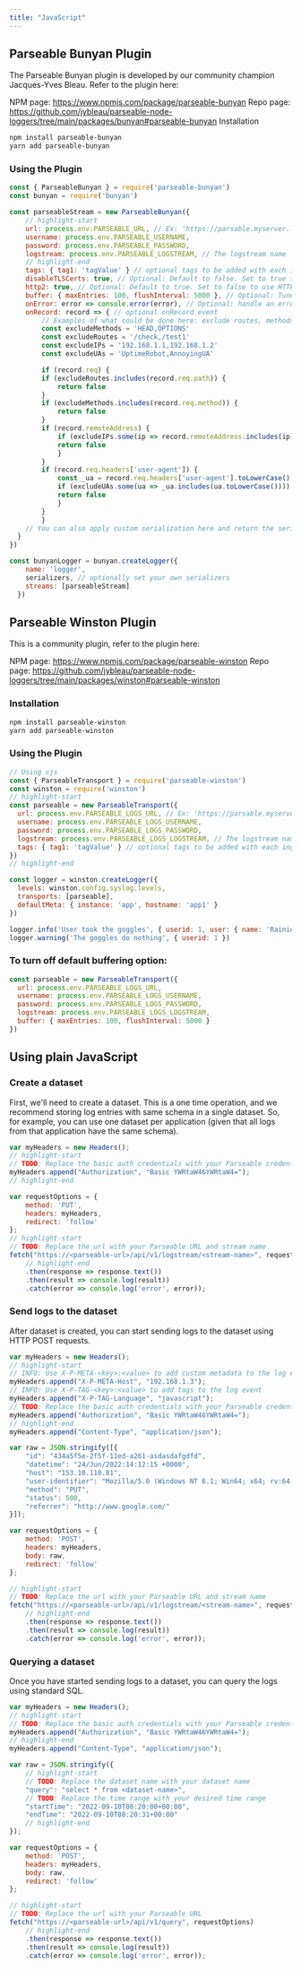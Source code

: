 ```yaml
---
title: "JavaScript"
---
```


## Parseable Bunyan Plugin

The Parseable Bunyan plugin is developed by our community champion Jacques-Yves Bleau. Refer to the plugin here:

NPM page: https://www.npmjs.com/package/parseable-bunyan
Repo page: https://github.com/jybleau/parseable-node-loggers/tree/main/packages/bunyan#parseable-bunyan
Installation

```bash
npm install parseable-bunyan
yarn add parseable-bunyan
```

### Using the Plugin

```javascript
const { ParseableBunyan } = require('parseable-bunyan')
const bunyan = require('bunyan')

const parseableStream = new ParseableBunyan({
    // highlight-start 
    url: process.env.PARSEABLE_URL, // Ex: 'https://parsable.myserver.local/api/v1/logstream'
    username: process.env.PARSEABLE_USERNAME,
    password: process.env.PARSEABLE_PASSWORD,
    logstream: process.env.PARSEABLE_LOGSTREAM, // The logstream name
    // highlight-end
    tags: { tag1: 'tagValue' } // optional tags to be added with each ingestion
    disableTLSCerts: true, // Optional: Default to false. Set to true to ignore invalid certificate
    http2: true, // Optional: Default to true. Set to false to use HTTP/1.1 instead of HTTP/2.0
    buffer: { maxEntries: 100, flushInterval: 5000 }, // Optional: Tune the default buffering options
    onError: error => console.error(error), // Optional: handle an error by yourself
    onRecord: record => { // optional onRecord event
        // Examples of what could be done here: exclude routes, methods, IPs and UAs
        const excludeMethods = 'HEAD,OPTIONS'
        const excludeRoutes = '/check,/test1'
        const excludeIPs = '192.168.1.1,192.168.1.2'
        const excludeUAs = 'UptimeRobot,AnnoyingUA'

        if (record.req) {
        if (excludeRoutes.includes(record.req.path)) {
            return false
        }
        if (excludeMethods.includes(record.req.method)) {
            return false
        }
        if (record.remoteAddress) {
            if (excludeIPs.some(ip => record.remoteAddress.includes(ip))) {
            return false
            }
        }            
        if (record.req.headers['user-agent']) {
            const _ua = record.req.headers['user-agent'].toLowerCase()
            if (excludeUAs.some(ua => _ua.includes(ua.toLowerCase()))) {
            return false
            }
        }
        }
    // You can also apply custom serialization here and return the serialized record.
  }
})

const bunyanLogger = bunyan.createLogger({
    name: 'logger',
    serializers, // optionally set your own serializers
    streams: [parseableStream]
  })
```

## Parseable Winston Plugin

This is a community plugin, refer to the plugin here:

NPM page: https://www.npmjs.com/package/parseable-winston
Repo page: https://github.com/jybleau/parseable-node-loggers/tree/main/packages/winston#parseable-winston

### Installation

```bash
npm install parseable-winston
yarn add parseable-winston
```

### Using the Plugin

```javascript
// Using cjs
const { ParseableTransport } = require('parseable-winston')
const winston = require('winston')
// highlight-start 
const parseable = new ParseableTransport({
  url: process.env.PARSEABLE_LOGS_URL, // Ex: 'https://parsable.myserver.local/api/v1/logstream'
  username: process.env.PARSEABLE_LOGS_USERNAME,
  password: process.env.PARSEABLE_LOGS_PASSWORD,
  logstream: process.env.PARSEABLE_LOGS_LOGSTREAM, // The logstream name
  tags: { tag1: 'tagValue' } // optional tags to be added with each ingestion
})
// highlight-end

const logger = winston.createLogger({
  levels: winston.config.syslog.levels,
  transports: [parseable],
  defaultMeta: { instance: 'app', hostname: 'app1' }
})

logger.info('User took the goggles', { userid: 1, user: { name: 'Rainier Wolfcastle' } })
logger.warning('The goggles do nothing', { userid: 1 })
```

### To turn off default buffering option:

```javascript
const parseable = new ParseableTransport({
  url: process.env.PARSEABLE_LOGS_URL,
  username: process.env.PARSEABLE_LOGS_USERNAME,
  password: process.env.PARSEABLE_LOGS_PASSWORD,
  logstream: process.env.PARSEABLE_LOGS_LOGSTREAM,
  buffer: { maxEntries: 100, flushInterval: 5000 }
})
```

## Using plain JavaScript

### Create a dataset
First, we'll need to create a dataset. This is a one time operation, and we recommend storing log entries with same schema in a single dataset. So, for example, you can use one dataset per application (given that all logs from that application have the same schema).


```javascript
var myHeaders = new Headers();
// highlight-start 
// TODO: Replace the basic auth credentials with your Parseable credentials
myHeaders.append("Authorization", "Basic YWRtaW46YWRtaW4=");
// highlight-end

var requestOptions = {
    method: 'PUT',
    headers: myHeaders,
    redirect: 'follow'
};
// highlight-start 
// TODO: Replace the url with your Parseable URL and stream name
fetch("https://<parseable-url>/api/v1/logstream/<stream-name>", requestOptions)
    // highlight-end
    .then(response => response.text())
    .then(result => console.log(result))
    .catch(error => console.log('error', error));
```

### Send logs to the dataset
After dataset is created, you can start sending logs to the dataset using HTTP POST requests.


```javascript
var myHeaders = new Headers();
// highlight-start
// INFO: Use X-P-META-<key>:<value> to add custom metadata to the log event
myHeaders.append("X-P-META-Host", "192.168.1.3");
// INFO: Use X-P-TAG-<key>:<value> to add tags to the log event
myHeaders.append("X-P-TAG-Language", "javascript");
// TODO: Replace the basic auth credentials with your Parseable credentials
myHeaders.append("Authorization", "Basic YWRtaW46YWRtaW4=");
// highlight-end
myHeaders.append("Content-Type", "application/json");

var raw = JSON.stringify([{
    "id": "434a5f5e-2f5f-11ed-a261-asdasdafgdfd",
    "datetime": "24/Jun/2022:14:12:15 +0000",
    "host": "153.10.110.81",
    "user-identifier": "Mozilla/5.0 (Windows NT 6.1; Win64; x64; rv:64.0) Gecko/20100101 Firefox/64.0",
    "method": "PUT",
    "status": 500,
    "referrer": "http://www.google.com/"
}]);

var requestOptions = {
    method: 'POST',
    headers: myHeaders,
    body: raw,
    redirect: 'follow'
};

// highlight-start
// TODO: Replace the url with your Parseable URL and stream name
fetch("https://<parseable-url>/api/v1/logstream/<stream-name>", requestOptions)
    // highlight-end
    .then(response => response.text())
    .then(result => console.log(result))
    .catch(error => console.log('error', error));
```

### Querying a dataset
Once you have started sending logs to a dataset, you can query the logs using standard SQL.


```javascript
var myHeaders = new Headers();
// highlight-start
// TODO: Replace the basic auth credentials with your Parseable credentials
myHeaders.append("Authorization", "Basic YWRtaW46YWRtaW4=");
// highlight-end
myHeaders.append("Content-Type", "application/json");

var raw = JSON.stringify({
    // highlight-start
    // TODO: Replace the dataset name with your dataset name
    "query": "select * from <dataset-name>",
    // TODO: Replace the time range with your desired time range
    "startTime": "2022-09-10T08:20:00+00:00",
    "endTime": "2022-09-10T08:20:31+00:00"
    // highlight-end
});

var requestOptions = {
    method: 'POST',
    headers: myHeaders,
    body: raw,
    redirect: 'follow'
};

// highlight-start
// TODO: Replace the url with your Parseable URL
fetch("https://<parseable-url>/api/v1/query", requestOptions)
    // highlight-end
    .then(response => response.text())
    .then(result => console.log(result))
    .catch(error => console.log('error', error));
```
